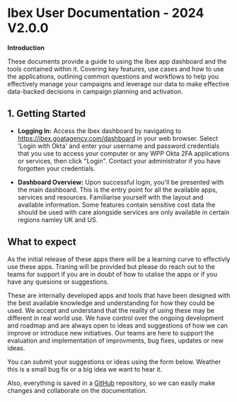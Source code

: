 
# Ibex User Documentation - 2024 V2.0.0

**Introduction** 

These documents provide a guide to using the Ibex app dashboard and the tools contained within it. Covering key features, use cases and how to use the applications, outlining common questions and workflows to help you effectively manage your campaigns and leverage our data to make effective data-backed decisions in campaign planning and activation.

## 1. Getting Started

* **Logging In:** 
Access the Ibex dashboard by navigating to https://ibex.goatagency.com/dashboard in your web browser. Select 'Login with Okta' and enter your username and password credentials that you use to access your computer or any WPP Okta 2FA applications or services, then click "Login". Contact your administrator if you have forgotten your credentials.

* **Dashboard Overview:** Upon successful login, you'll be presented with the main dashboard. This is the entry point for all the available apps, services and resources. Familiarise yourself with the layout and available information. Some features contain sensitive cost data the should be used with care alongside services are only available in certain regions namley UK and US.

## What to expect
As the initial release of these apps there will be a learning curve to effectivly use these apps. Traning will be provided but please do reach out to the teams for support if you are in doubt of how to utalise the apps or if you have any quesions or suggestions.

These are internally developed apps and tools that have been designed with the best available knowledge and understanding for how they could be used. We accept and understand that the reality of using these may be different in real world use. We have control over the ongoing development and roadmap and are always open to ideas and suggestions of how we can improve or introduce new initiatives. Our teams are here to support the evaluation and implementation of improvments, bug fixes, updates or new ideas. 

You can submit your suggestions or ideas using the form below. Weather this is a small bug fix or a big idea we want to hear it.



Also, everything is saved in a [GitHub](https://github.com/Ibex-CRM/ibex-user-docs) repository, so we can easily make changes and collaborate on the documentation.
